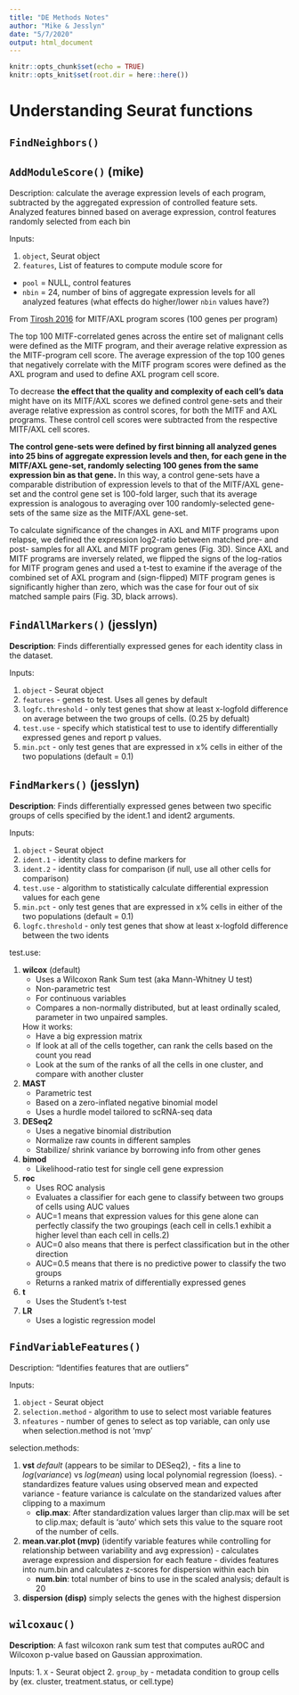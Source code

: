 ```yaml
---
title: "DE Methods Notes"
author: "Mike & Jesslyn"
date: "5/7/2020"
output: html_document
---
```


```r
knitr::opts_chunk$set(echo = TRUE)
knitr::opts_knit$set(root.dir = here::here())
```


# Understanding Seurat functions 

## `FindNeighbors()`

## `AddModuleScore()` (mike)

Description: calculate the average expression levels of each program, subtracted by the aggregated expression of controlled feature sets. Analyzed features binned based on average expression, control features randomly selected from each bin 

Inputs:

 1. `object`, Seurat object
 2. `features`, List of features to compute module score for
 - `pool` = NULL, control features 
 - `nbin` = 24, number of bins of aggregate expression levels for all analyzed features (what effects do higher/lower `nbin` values have?)

From [Tirosh 2016](https://doi.org/10.1126/science.aad0501.) for MITF/AXL program scores (100 genes per program)

The top 100 MITF-correlated genes across the entire set of malignant cells were defined as the MITF program, and their average relative expression as the MITF-program cell score. The average expression of the top 100 genes that negatively correlate with the MITF program scores were defined as the AXL program and used to define AXL program cell score. 

To decrease **the effect that the quality and complexity of each cell’s data** might have on its MITF/AXL scores we defined control gene-sets and their average relative expression as control scores, for both the MITF and AXL programs. These control cell scores were subtracted from the respective MITF/AXL cell scores. 

**The control gene-sets were defined by first binning all analyzed genes into 25 bins of aggregate expression levels and then, for each gene in the MITF/AXL gene-set, randomly selecting 100 genes from the same expression bin as that gene.** In this way, a control gene-sets have a comparable distribution of expression levels to that of the MITF/AXL gene-set and the control gene set is 100-fold larger, such that its average expression is analogous to averaging over 100 randomly-selected gene-sets of the same size as the MITF/AXL gene-set. 

To calculate significance of the changes in AXL and MITF programs upon relapse, we defined the expression log2-ratio between matched pre- and post- samples for all AXL and MITF program genes (Fig. 3D). Since AXL and MITF programs are inversely related, we flipped the signs of the log-ratios for MITF program genes and used a t-test to examine if the average of the combined set of AXL program and (sign-flipped) MITF program genes is significantly higher than zero, which was the case for four out of six matched sample pairs (Fig. 3D, black arrows).


## `FindAllMarkers()` (jesslyn)

**Description**: Finds differentially expressed genes for each identity class in the dataset. 

Inputs: 

  1. `object` - Seurat object 
  2. `features` - genes to test. Uses all genes by default 
  3. `logfc.threshold` - only test genes that show at least x-logfold difference on average between the two groups of cells. (0.25 by defualt)
  4. `test.use` - specify which statistical test to use to identify differentially expressed genes and report p values. 
  5. `min.pct` - only test genes that are expressed in x% cells in either of the two populations (default = 0.1)

## `FindMarkers()` (jesslyn)

**Description**: Finds differentially expressed genes between two specific groups of cells specified by the ident.1 and ident2 arguments. 

Inputs: 

  1. `object` - Seurat object
  2. `ident.1` - identity class to define markers for
  3. `ident.2` - identity class for comparison (if null, use all other cells for comparison)
  4. `test.use` - algorithm to statistically calculate differential expression values for each gene 
  5. `min.pct` - only test genes that are expressed in x% cells in either of the two populations (default = 0.1)
  6. `logfc.threshold` - only test genes that show at least x-logfold difference between the two idents
  
test.use: 

  1. **wilcox** (default)
      - Uses a Wilcoxon Rank Sum test (aka Mann-Whitney U test)
      - Non-parametric test 
      - For continuous variables
      - Compares a non-normally distributed, but at least ordinally scaled, parameter in two unpaired samples. 
      
      How it works:
        - Have a big expression matrix 
        - If look at all of the cells together, can rank the cells based on the count you read
        - Look at the sum of the ranks of all the cells in one cluster, and compare with another cluster 
  2. **MAST**
      - Parametric test
      - Based on a zero-inflated negative binomial model
      - Uses a hurdle model tailored to scRNA-seq data 
  3. **DESeq2**
      - Uses a negative binomial distribution
      - Normalize raw counts in different samples 
      - Stabilize/ shrink variance by borrowing info from other genes 
  4. **bimod**
      - Likelihood-ratio test for single cell gene expression 
  5. **roc**
      - Uses ROC analysis 
      - Evaluates a classifier for each gene to classify between two groups of cells using AUC values
      - AUC=1 means that expression values for this gene alone can perfectly classify the two groupings (each cell in cells.1 exhibit a higher level than each cell in cells.2)
      - AUC=0 also means that there is perfect classification but in the other direction 
      - AUC=0.5 means that there is no predictive power to classify the two groups 
      - Returns a ranked matrix of differentially expressed genes

  5. **t**
      - Uses the Student's t-test 
  6. **LR**
      - Uses a logistic regression model 
  
## `FindVariableFeatures()` 

Description: "Identifies features that are outliers"  

Inputs:

  1. `object` - Seurat object
  2. `selection.method` - algorithm to use to select most variable features
  3. `nfeatures` - number of genes to select as top variable, can only use when selection.method is not 'mvp'

selection.methods:

  1. **vst** *default* (appears to be similar to DESeq2), 
    - fits a line to $log(variance)$ vs $log(mean)$ using local polynomial regression (loess).
    - standardizes feature values using observed mean and expected variance
    - feature variance is calculate on the standarized values after clipping to a maximum 
      + **clip.max**: After standardization values larger than clip.max will be set to clip.max; default is 'auto' which sets this value to the square root of the number of cells.
  2. **mean.var.plot (mvp)** (identify variable features while controlling for relationship between variability and avg expression)
    - calculates average expression and dispersion for each feature
    - divides features into num.bin and calculates z-scores for dispersion within each bin
      + **num.bin**: total number of bins to use in the scaled analysis; default is 20
  3. **dispersion (disp)** simply selects the genes with the highest dispersion

## `wilcoxauc()`

**Description**: A fast wilcoxon rank sum test that computes auROC and Wilcoxon p-value based on Gaussian approximation. 

Inputs: 
  1. `X` - Seurat object 
  2. `group_by` - metadata condition to group cells by (ex. cluster, treatment.status, or cell.type)
